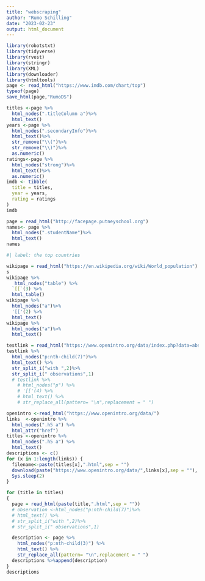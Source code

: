 ```yaml
---
title: "webscraping"
author: "Rumo Schilling"
date: "2023-02-23"
output: html_document
---
```

```r
library(robotstxt)
library(tidyverse)
library(rvest)
library(stringr)
library(XML)
library(downloader)
library(htmltools)
page <- read_html("https://www.imdb.com/chart/top")
typeof(page)
save_html(page,"RumoDS")
```
```r
titles <-page %>%
  html_nodes(".titleColumn a")%>%
  html_text()
years <-page %>%
  html_nodes(".secondaryInfo")%>%
  html_text()%>%
  str_remove("\\(")%>%
  str_remove("\\)")%>%
  as.numeric()
ratings<-page %>% 
  html_nodes("strong")%>% 
  html_text()%>%
  as.numeric()
imdb <- tibble(
  title = titles,
  year = years,
  rating = ratings
)
imdb 
```
```r
page = read_html("http://facepage.putneyschool.org")
names<- page %>%
  html_nodes(".studentName")%>%
  html_text()
names
```
```r
#| label: the top countries

wikipage = read_html("https://en.wikipedia.org/wiki/World_population")
s
wikipage %>%
   html_nodes("table") %>% 
  `[[`(3) %>%
  html_table()
wikipage %>%
  html_nodes("a")%>%
  '[['(2) %>%
  html_text()
wikipage %>%
  html_nodes("a")%>%
  html_text()
```
```r
testlink = read_html("https://www.openintro.org/data/index.php?data=absenteeism")
testlink %>%
  html_nodes("p:nth-child(7)")%>%
  html_text() %>%
  str_split_i("with ",2)%>%
  str_split_i(" observations",1)
  # testlink %>%
    # html_nodes("p") %>%
    # '[['(4) %>%
    # html_text() %>%
    # str_replace_all(pattern= "\n",replacement = " ")
```
```r
openintro <-read_html("https://www.openintro.org/data/")
links  <-openintro %>%
  html_nodes(".h5 a") %>%
  html_attr("href")
titles <-openintro %>%
  html_nodes(".h5 a") %>%
  html_text()
descriptions <- c()
for (x in 1:length(links)) {
  filename<-paste(titles[x],".html",sep = "")
  download(paste("https://www.openintro.org/data/",links[x],sep = ""), filename)
  Sys.sleep(2)
}
```

```r
for (title in titles)
{
  page = read_html(paste(title,".html",sep = ""))
  # observation <-html_nodes("p:nth-child(7)")%>%
  # html_text() %>%
  # str_split_i("with ",2)%>%
  # str_split_i(" observations",1)

  description <- page %>%
    html_nodes("p:nth-child(3)") %>%
    html_text() %>%
    str_replace_all(pattern= "\n",replacement = " ")
  descriptions %>%append(description)
}
descriptions


```